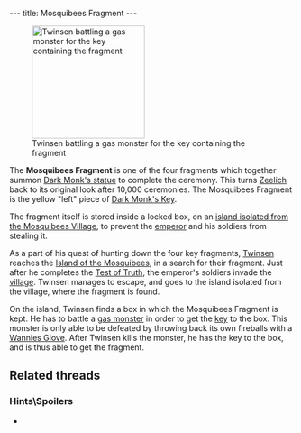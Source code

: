 ---
title: Mosquibees Fragment
---

{{twinsunica import}}{{Infobox Item
 |image=Mosquibees_fragment.png
 |type=component
 |critical=yes
 |magical=no
 |unique=yes
 |lba1=
 |lba2=yes
 |upgrades=yes
 |rowposition=4
 |columnposition=7
 |effect=none
 |effectamount=
 |purpose=
 |combattype=none
 |powerlevel=none
 |rate=none
 |range=none
 |damage=none
}}
[[Image:Screenshot-lba2-ingame-island of the mosquibees-fragment island 1.gif|right|200px|thumb|Twinsen battling a gas monster for the key containing the fragment]]

The '''Mosquibees Fragment''' is one of the four fragments which together summon [[Dark Monk's statue]] to complete the ceremony. This turns [[Zeelich]] back to its original look after 10,000 ceremonies. The Mosquibees Fragment is the yellow "left" piece of [[Dark Monk's Key]].

The fragment itself is stored inside a locked box, on an [[Platform Ring|island isolated from the Mosquibees Village]], to prevent the [[emperor]] and his soldiers from stealing it.

As a part of his quest of hunting down the four key fragments, [[Twinsen]] reaches the [[Island of the Mosquibees]], in a search for their fragment. Just after he completes the [[Test of Truth]], the emperor's soldiers invade the [[Mosquibee Village|village]]. Twinsen manages to escape, and goes to the island isolated from the village, where the fragment is found.

On the island, Twinsen finds a box in which the Mosquibees Fragment is kept. He has to battle a [[gas monster]] in order to get the [[key]] to the box. This monster is only able to be defeated by throwing back its own fireballs with a [[Wannies Glove]]. After Twinsen kills the monster, he has the key to the box, and is thus able to get the fragment.

==Related threads==
===Hints\Spoilers===
* {{thread|id=3846|title= where this the fragment of the purlones}}